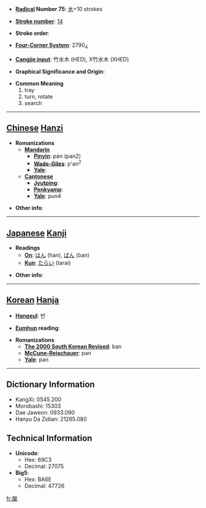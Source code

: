 * '''[[Wiktionary:Chinese radical index| Radical]] Number 75''': [[Wiktionary:Chinese radical index 木|木]]+10 strokes

* '''[[Wiktionary:Chinese total strokes index|Stroke number]]''': [[Wiktionary:Chinese total strokes index 14|14]]

* '''Stroke order''': 

* '''[[Wiktionary:Chinese four corner index|Four-Corner System]]''': 2790<sub>4</sub>

* '''[[Wiktionary:Chinese Cangjie index|Cangjie input]]''': 竹水木 (HED), X竹水木 (XHED)

* '''Graphical Significance and Origin''': 

* '''Common Meaning'''
*#tray
*# turn, rotate
*# search


----

== [[Chinese]] [[Hanzi]] ==

* '''Romanizations'''
** '''[[Mandarin]]'''
*** '''[[Pinyin]]''': pán (pan2)
*** '''[[Wade-Giles]]''': p'an<sup>2</sup>
*** '''[[Yale]]''': 
** '''[[Cantonese]]'''
*** '''[[Jyutping]]''':
*** '''[[Penkyamp]]''': 
*** '''[[Yale]]''': pun4

* '''Other info''': 

----

== [[Japanese]] [[Kanji]] ==

* '''Readings'''
** '''[[On]]''': [[はん]] (han), [[ばん]] (ban)
** '''[[Kun]]''': [[たらい]] (tarai)

* '''Other info''':  

----

== [[Korean]] [[Hanja]] ==

* '''[[Hangeul]]''': 반

* '''[[Eumhun]] reading''': 

* '''Romanizations'''
** '''[[The 2000 South Korean Revised Romanization|The 2000 South Korean Revised]]''': ban
** '''[[McCune-Reischauer]]''': pan
** '''[[Yale]]''': pan

----

== Dictionary Information ==

* KangXi: 0545.200
* Morobashi: 15303
* Dae Jaweon: 0933.090
* Hanyu Da Zidian: 21265.080

== Technical Information ==

* '''Unicode''':
** Hex: 69C3
** Decimal: 27075
* '''Big5''':
** Hex: BA6E
** Decimal: 47726

[[fr:槃]]